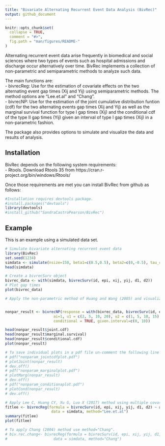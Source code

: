 ```yaml
---
title: "Bivariate Alternating Recurrent Event Data Analysis (BivRec)"
output: github_document
---
```


<!-- README.md is generated from README.Rmd. Please edit that file -->

```r
knitr::opts_chunk$set(
  collapse = TRUE,
  comment = "#>",
  fig.path = "man/figures/README-"
)
```

Alternating recurrent event data arise frequently in biomedical and social sciences where two types of events such as hospital admissions and discharge occur alternatively over time. BivRec implements a collection of non-parametric and semiparametric methods to analyze such data. 

The main functions are:  
- bivrecReg: Use for the estimation of covariate effects on the two alternating event gap times (Xij and Yij) using semiparametric methods. The method options are "Lee.et.al" and "Chang".  
- bivrecNP:  Use for the estimation of the joint cumulative distribution funtion (cdf) for the two alternating events gap times (Xij and Yij) as well as the marginal survival function for type I gap times (Xij) and the conditional cdf of the type II gap times (Yij) given an interval of type I gap times (Xij) in a non-parametric fashion.    

The package also provides options to simulate and visualize the data and results of analysis. 

## Installation

BivRec depends on the following system requirements:  
- Rtools. Download Rtools 35 from https://cran.r-project.org/bin/windows/Rtools/  

Once those requirements are met you can install BivRec from github as follows:
```r
#Installation requires devtools package.
#install.packages("devtools")
library(devtools)
#install_github("SandraCastroPearson/BivRec")
```

## Example

This is an example using a simulated data set.

```r
# Simulate bivariate alternating recurrent event data
library(BivRec)
set.seed(1234)
simdata <- simulate(nsize=150, beta1=c(0.5,0.5), beta2=c(0,-0.5), tau_c=63, set=1.1)
head(simdata)

# Create a bivrecSurv object
bivrec_data <- with(simdata, bivrecSurv(id, epi, xij, yij, d1, d2))
# Plot gap times
plot(bivrec_data)

# Apply the non-parametric method of Huang and Wang (2005) and visualize marginal and conditional results


nonpar_result <- bivrecNP(response = with(bivrec_data, bivrecSurv(id, epi, xij, yij, d1, d2)),
                      ai=1, u1 = c(2, 5, 10, 20), u2 = c(1, 5, 10, 15),
                      conditional = TRUE, given.interval=c(0, 10))

head(nonpar_result$joint.cdf)
head(nonpar_result$marginal.survival)
head(nonpar_result$conditional.cdf)
plot(nonpar_result)

# To save individual plots in a pdf file un-comment the following line of code: 
# pdf("nonparam_jointcdfplot.pdf")
# plotJoint(nonpar_result)
# dev.off()
# pdf("nonparam_marginalplot.pdf")
# plotMarg(nonpar_result)
# dev.off()
# pdf("nonparam_conditionaplot.pdf")
# plotCond(nonpar_result)
# dev.off()

# Apply Lee C, Huang CY, Xu G, Luo X (2017) method using multiple covariates
fitlee <- bivrecReg(formula = bivrecSurv(id, epi, xij, yij, d1, d2) ~ a1 + a2,
                     data = simdata, method="Lee.et.al")
summary(fitlee)
plot(fitlee)

# To apply Chang (2004) method use method="Chang".
# biv.rec.chang<- bivrecReg(formula = bivrecSurv(id, epi, xij, yij, d1, d2) ~ a1 + a2,
#                     data = simdata, method="Chang")
```
